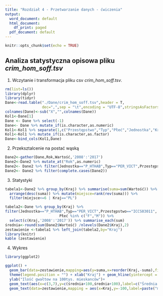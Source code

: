 ```yaml
---
title: "Rozdział 4 - Przetwarzanie danych - ćwiczenia"
output:
  word_document: default
  html_document:
    df_print: paged
  pdf_document: default
---
```


```r
knitr::opts_chunk$set(echo = TRUE)
```

## Analiza statystyczna opisowa pliku _crim_hom_soff.tsv_

1. Wczytanie i transformacja pliku csv _crim_hom_soff.tsv_.

```r

rm(list=ls())
library(dplyr)
library(tidyr)
Dane<-read.table("./Dane/crim_hom_soff.tsv",header = T,
                 dec=",",sep = "\t",encoding = "UTF-8",stringsAsFactors = F)
colnames(Dane)<-sub("X","",colnames(Dane))
Kol1<-Dane[1]
Dane <- Dane %>% select(-1)
Dane<- Dane %>% mutate_if(is.character,as.numeric)
Kol1<-Kol1 %>% separate(1,c("Przestępstwo","Typ","Płeć","Jednostka","Kraj"),sep=",",convert = T)
Kol1<-Kol1 %>% mutate_if(is.character,as.factor)
Dane<-bind_cols(Kol1,Dane)

```

2. Przeksztalcenie na postać wąską

```r


Dane2<-gather(Dane,Rok,Wartość,'2008':'2017')
Dane2<-Dane2 %>% mutate_at("Rok",as.numeric)
Dane2<- Dane2 %>% filter(Jednostka=="P_HTHAB",Typ=="PER_VICT",Przestępstwo=="ICCS03011",Płeć!="T")
Dane2<- Dane2 %>% filter(complete.cases(Dane2))
```
3. Statystyki

```r
tabela1<-Dane2 %>% group_by(Kraj) %>% summarise(suma=sum(Wartość)) %>%
  arrange(desc(suma)) %>% mutate(miejsce=rank(rev(suma))) %>%
  filter(miejsce<=6 | Kraj=="PL") 

tabela2<-Dane %>% group_by(Kraj) %>% 
filter(Jednostka=="P_HTHAB",Typ=="PER_VICT",Przestępstwo=="ICCS03011",
                         Płeć %in% c("F","M")) %>% 
  select(c(Kraj,'2008':'2017')) %>% summarise_each(sum)
średnia<-round(sum(Dane2$Wartość) /nlevels(Dane2$Kraj),2)
zestawienie <-tabela1 %>% left_join(tabela2,by="Kraj")
library(knitr)
kable (zestawienie)

```

4. Wykres

```r

library(ggplot2)

ggplot() + 
  geom_bar(data=zestawienie,mapping=aes(y=suma,x=reorder(Kraj,-suma),fill=Kraj),stat="identity") +
  theme(legend.position = "") + xlab("Kraj") + geom_hline(yintercept = średnia)+
  ylab("Ilość gwałtow na 100tys. mieskanców")+
  geom_text(aes(x=c(3,7),y=c(średnia+100,średnia+100),label=c("Średnia ilość gwałtów w Europie liczona na każdy kraj",paste(średnia))))+
  geom_text(data=zestawienie,mapping = aes(x=Kraj,y=-100,label=paste("miejsce",miejsce,sep=" ")))

```


